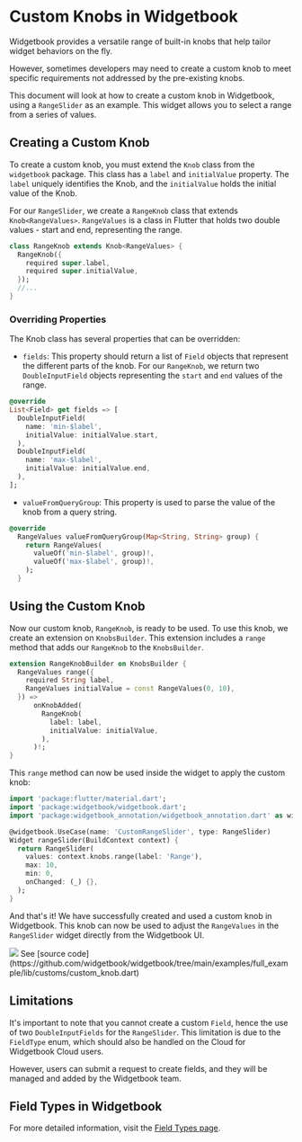 # Custom Knobs in Widgetbook

Widgetbook provides a versatile range of built-in knobs that help tailor widget behaviors
on the fly.

However, sometimes developers may need to create a custom knob to meet specific
requirements not addressed by the pre-existing knobs.

This document will look at how to create a custom knob in Widgetbook, using a
`RangeSlider` as an example. This widget allows you to select a range from a series of
values.

## Creating a Custom Knob

To create a custom knob, you must extend the `Knob` class from the `widgetbook` package.
This class has a `label` and `initialValue` property. The `label` uniquely
identifies the Knob, and the `initialValue` holds the initial value of the Knob.

For our `RangeSlider`, we create a `RangeKnob` class that extends `Knob<RangeValues>`.
`RangeValues` is a class in Flutter that holds two double values - start and end,
representing the range.

```dart
class RangeKnob extends Knob<RangeValues> {
  RangeKnob({
    required super.label,
    required super.initialValue,
  });
  //...
}
```

### Overriding Properties

The Knob class has several properties that can be overridden:

- `fields`: This property should return a list of `Field` objects that represent the
  different parts of the knob. For our `RangeKnob`, we return two `DoubleInputField`
  objects representing the `start` and `end` values of the range.

```dart
@override
List<Field> get fields => [
  DoubleInputField(
    name: 'min-$label',
    initialValue: initialValue.start,
  ),
  DoubleInputField(
    name: 'max-$label',
    initialValue: initialValue.end,
  ),
];

```

- `valueFromQueryGroup`: This property is used to parse the value of the knob from a query
  string.

```dart
@override
  RangeValues valueFromQueryGroup(Map<String, String> group) {
    return RangeValues(
      valueOf('min-$label', group)!,
      valueOf('max-$label', group)!,
    );
  }
```

## Using the Custom Knob

Now our custom knob, `RangeKnob`, is ready to be used. To use this knob, we create an
extension on `KnobsBuilder`. This extension includes a `range` method that adds our
`RangeKnob` to the `KnobsBuilder`.

```dart
extension RangeKnobBuilder on KnobsBuilder {
  RangeValues range({
    required String label,
    RangeValues initialValue = const RangeValues(0, 10),
  }) =>
      onKnobAdded(
        RangeKnob(
          label: label,
          initialValue: initialValue,
        ),
      )!;
}
```

This `range` method can now be used inside the widget to apply the custom knob:

```dart
import 'package:flutter/material.dart';
import 'package:widgetbook/widgetbook.dart';
import 'package:widgetbook_annotation/widgetbook_annotation.dart' as widgetbook;

@widgetbook.UseCase(name: 'CustomRangeSlider', type: RangeSlider)
Widget rangeSlider(BuildContext context) {
  return RangeSlider(
    values: context.knobs.range(label: 'Range'),
    max: 10,
    min: 0,
    onChanged: (_) {},
  );
}
```

And that's it! We have successfully created and used a custom knob in Widgetbook. This
knob can now be used to adjust the `RangeValues` in the `RangeSlider` widget directly from
the Widgetbook UI.

<Image src="/assets/knobs/rangeslider-knob.png" zoom />

<Info>
  See [source
  code](https://github.com/widgetbook/widgetbook/tree/main/examples/full_example/lib/customs/custom_knob.dart)
</Info>

## Limitations

It's important to note that you cannot create a custom `Field`, hence the use of two
`DoubleInputFields` for the `RangeSlider`. This limitation is due to the `FieldType` enum,
which should also be handled on the Cloud for Widgetbook Cloud users.

However, users can submit a request to create fields, and they will be managed and added
by the Widgetbook team.

## Field Types in Widgetbook

For more detailed information, visit the [Field Types page](/field-types).
